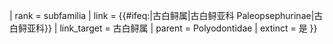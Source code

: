 {{Don't edit this line {{{machine code|}}}
| scientific_name = {{#ifeq:{{PAGENAMEBASE}}|古白鲟属||Paleopsephurinae}}
| rank = subfamilia
| link = {{#ifeq:{{PAGENAMEBASE}}|古白鲟属|古白鲟亚科 Paleopsephurinae|古白鲟亚科}}
| link_target = 古白鲟属
| parent = Polyodontidae
| extinct = 是
}}